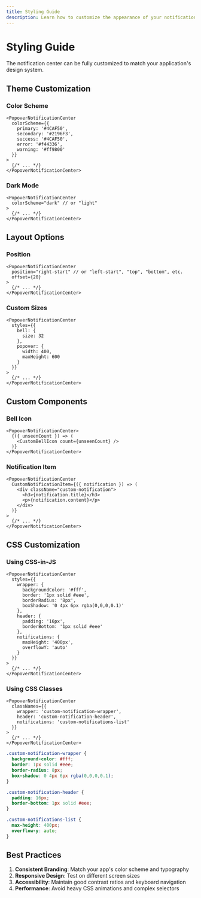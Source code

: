 ```yaml
---
title: Styling Guide
description: Learn how to customize the appearance of your notification center
---
```


# Styling Guide

The notification center can be fully customized to match your application's design system.

## Theme Customization

### Color Scheme

```tsx
<PopoverNotificationCenter
  colorScheme={{
    primary: '#4CAF50',
    secondary: '#2196F3',
    success: '#4CAF50',
    error: '#f44336',
    warning: '#ff9800'
  }}
>
  {/* ... */}
</PopoverNotificationCenter>
```

### Dark Mode

```tsx
<PopoverNotificationCenter
  colorScheme="dark" // or "light"
>
  {/* ... */}
</PopoverNotificationCenter>
```

## Layout Options

### Position

```tsx
<PopoverNotificationCenter
  position="right-start" // or "left-start", "top", "bottom", etc.
  offset={20}
>
  {/* ... */}
</PopoverNotificationCenter>
```

### Custom Sizes

```tsx
<PopoverNotificationCenter
  styles={{
    bell: {
      size: 32
    },
    popover: {
      width: 400,
      maxHeight: 600
    }
  }}
>
  {/* ... */}
</PopoverNotificationCenter>
```

## Custom Components

### Bell Icon

```tsx
<PopoverNotificationCenter>
  {({ unseenCount }) => (
    <CustomBellIcon count={unseenCount} />
  )}
</PopoverNotificationCenter>
```

### Notification Item

```tsx
<PopoverNotificationCenter
  CustomNotificationItem={({ notification }) => (
    <div className="custom-notification">
      <h3>{notification.title}</h3>
      <p>{notification.content}</p>
    </div>
  )}
>
  {/* ... */}
</PopoverNotificationCenter>
```

## CSS Customization

### Using CSS-in-JS

```tsx
<PopoverNotificationCenter
  styles={{
    wrapper: {
      backgroundColor: '#fff',
      border: '1px solid #eee',
      borderRadius: '8px',
      boxShadow: '0 4px 6px rgba(0,0,0,0.1)'
    },
    header: {
      padding: '16px',
      borderBottom: '1px solid #eee'
    },
    notifications: {
      maxHeight: '400px',
      overflowY: 'auto'
    }
  }}
>
  {/* ... */}
</PopoverNotificationCenter>
```

### Using CSS Classes

```tsx
<PopoverNotificationCenter
  classNames={{
    wrapper: 'custom-notification-wrapper',
    header: 'custom-notification-header',
    notifications: 'custom-notifications-list'
  }}
>
  {/* ... */}
</PopoverNotificationCenter>
```

```css
.custom-notification-wrapper {
  background-color: #fff;
  border: 1px solid #eee;
  border-radius: 8px;
  box-shadow: 0 4px 6px rgba(0,0,0,0.1);
}

.custom-notification-header {
  padding: 16px;
  border-bottom: 1px solid #eee;
}

.custom-notifications-list {
  max-height: 400px;
  overflow-y: auto;
}
```

## Best Practices

1. **Consistent Branding**: Match your app's color scheme and typography
2. **Responsive Design**: Test on different screen sizes
3. **Accessibility**: Maintain good contrast ratios and keyboard navigation
4. **Performance**: Avoid heavy CSS animations and complex selectors 
